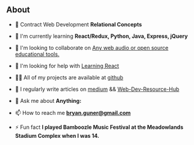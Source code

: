 ## About

- 🔭 Contract Web Development **Relational Concepts**

- 🌱 I'm currently learning **React/Redux, Python, Java, Express, jQuery**

- 👯 I'm looking to collaborate on [Any web audio or open source educational tools.](https://goofy-euclid-1cd736.netlify.app/core-site/index.html)

- 🤝 I'm looking for help with [Learning React](https://github.com/bgoonz/React-Practice)

- 👨‍💻 All of my projects are available at [github](https://github.com/bgoonz)

- 📝 I regularly write articles on [medium](https://bryanguner.medium.com/) && [Web-Dev-Resource-Hub](https://web-dev-resource-hub.netlify.app/)

- 💬 Ask me about **Anything:**

- 📫 How to reach me **bryan.guner@gmail.com**

- ⚡ Fun fact **I played Bamboozle Music Festival at the Meadowlands Stadium Complex when I was 14.**

